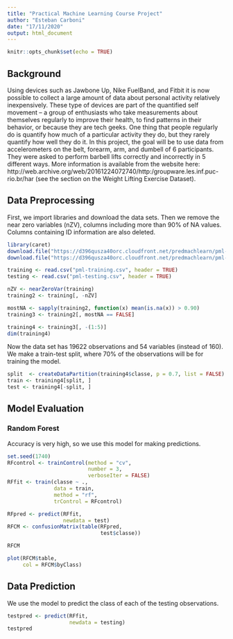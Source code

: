 ```yaml
---
title: "Practical Machine Learning Course Project"
author: "Esteban Carboni"
date: "17/11/2020"
output: html_document
---
```


```r
knitr::opts_chunk$set(echo = TRUE)
```

## Background
Using devices such as Jawbone Up, Nike FuelBand, and Fitbit it is now possible to collect a large amount of data about personal activity relatively inexpensively. These type of devices are part of the quantified self movement – a group of enthusiasts who take measurements about themselves regularly to improve their health, to find patterns in their behavior, or because they are tech geeks. One thing that people regularly do is quantify how much of a particular activity they do, but they rarely quantify how well they do it. 
In this project, the goal will be to use data from accelerometers on the belt, forearm, arm, and dumbell of 6 participants. They were asked to perform barbell lifts correctly and incorrectly in 5 different ways. More information is available from the website here: http://web.archive.org/web/20161224072740/http:/groupware.les.inf.puc-rio.br/har (see the section on the Weight Lifting Exercise Dataset).

## Data Preprocessing
First, we import libraries and download the data sets. Then we remove the near zero variables (nZV), columns including more than 90% of NA values. Columns containing ID information are also deleted. 
```r
library(caret)
download.file("https://d396qusza40orc.cloudfront.net/predmachlearn/pml-training.csv", destfile = "pml-training.csv")
download.file("https://d396qusza40orc.cloudfront.net/predmachlearn/pml-testing.csv", destfile = "pml-testing.csv")

training <- read.csv("pml-training.csv", header = TRUE)
testing <- read.csv("pml-testing.csv", header = TRUE)

nZV <- nearZeroVar(training)
training2 <- training[, -nZV]

mostNA <- sapply(training2, function(x) mean(is.na(x)) > 0.90)
training3 <- training2[, mostNA == FALSE]

training4 <- training3[, -(1:5)]
dim(training4)
```

Now the data set has 19622 observations and 54 variables (instead of 160). We make a train-test split, where 70% of the observations will be for training the model.
```r
split  <- createDataPartition(training4$classe, p = 0.7, list = FALSE)
train <- training4[split, ]
test <- training4[-split, ]
```

## Model Evaluation

### Random Forest
Accuracy is very high, so we use this model for making predictions.
```r
set.seed(1740)
RFcontrol <- trainControl(method = "cv",
                          number = 3, 
                          verboseIter = FALSE)
RFfit <- train(classe ~ ., 
               data = train, 
               method = "rf", 
               trControl = RFcontrol)

RFpred <- predict(RFfit, 
                  newdata = test)
RFCM <- confusionMatrix(table(RFpred,
                              test$classe))

RFCM

plot(RFCM$table, 
     col = RFCM$byClass)
```

## Data Prediction
We use the model to predict the class of each of the testing observations. 
```r
testpred <- predict(RFfit, 
                    newdata = testing)
testpred
```
